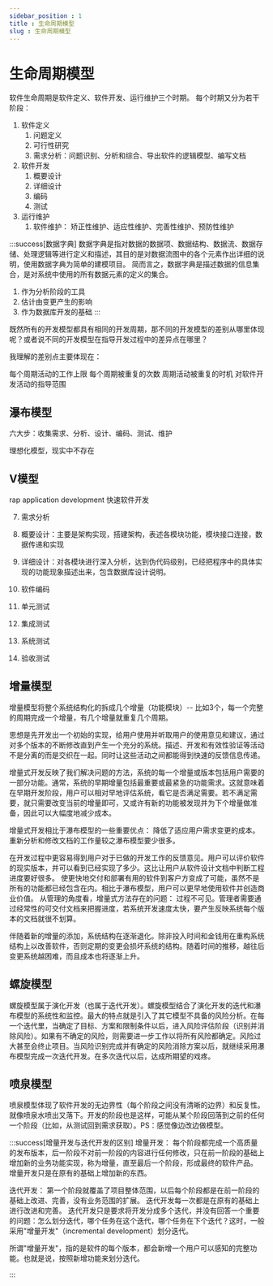 ```yaml
---
sidebar_position : 1
title : 生命周期模型
slug : 生命周期模型
---
```


# 生命周期模型

软件生命周期是软件定义、软件开发、运行维护三个时期。 每个时期又分为若干阶段：
1. 软件定义
    1. 问题定义
    2. 可行性研究
    3. 需求分析：问题识别、分析和综合、导出软件的逻辑模型、编写文档
2. 软件开发
    1. 概要设计
    2. 详细设计
    3. 编码
    4. 测试
3. 运行维护
    1. 软件维护： 矫正性维护、适应性维护、完善性维护、预防性维护


:::success[数据字典]
数据字典是指对数据的数据项、数据结构、数据流、数据存储、处理逻辑等进行定义和描述，其目的是对数据流图中的各个元素作出详细的说明，使用数据字典为简单的建模项目。 简而言之，数据字典是描述数据的信息集合，是对系统中使用的所有数据元素的定义的集合。
1. 作为分析阶段的工具
2. 估计由变更产生的影响
3. 作为数据库开发的基础
:::

既然所有的开发模型都具有相同的开发周期，那不同的开发模型的差别从哪里体现呢？或者说不同的开发模型在指导开发过程中的差异点在哪里？

我理解的差别点主要体现在：

每个周期活动的工作上限
每个周期被重复的次数
周期活动被重复的时机
对软件开发活动的指导范围

## 瀑布模型

六大步：收集需求、分析、设计、编码、测试、维护

理想化模型，现实中不存在

## V模型

rap application development 快速软件开发

7. 需求分析

8. 概要设计：主要是架构实现，搭建架构，表述各模块功能，模块接口连接，数据传递和实现

9. 详细设计：对各模块进行深入分析，达到伪代码级别，已经把程序中的具体实现的功能现象描述出来，包含数据库设计说明。

10. 软件编码

11. 单元测试

12. 集成测试

13. 系统测试

14. 验收测试

## 增量模型

增量模型将整个系统结构化的拆成几个增量（功能模块）-- 比如3个，每一个完整的周期完成一个增量，有几个增量就重复几个周期。

思想是先开发出一个初始的实现，给用户使用并听取用户的使用意见和建议，通过对多个版本的不断修改直到产生一个充分的系统。描述、开发和有效性验证等活动不是分离的而是交织在一起。同时让这些活动之间都能得到快速的反馈信息传递。

增量式开发反映了我们解决问题的方法，系统的每一个增量或版本包括用户需要的一部分功能。通常，系统的早期增量包括最重要或最紧急的功能需求。这就意味着在早期开发阶段，用户可以相对早地评估系统，看它是否满足需要。若不满足需要，就只需要改变当前的增量即可，又或许有新的功能被发现并为下个增量做准备，因此可以大幅度地减少成本。

增量式开发相比于瀑布模型的一些重要优点：
降低了适应用户需求变更的成本。重新分析和修改文档的工作量较之瀑布模型要少很多。

在开发过程中更容易得到用户对于已做的开发工作的反馈意见。用户可以评价软件的现实版本，并可以看到已经实现了多少。这比让用户从软件设计文档中判断工程进度要好很多。
使更快地交付和部署有用的软件到客户方变成了可能，虽然不是所有的功能都已经包含在内。相比于瀑布模型，用户可以更早地使用软件并创造商业价值。
从管理的角度看，增量式方法存在的问题：
过程不可见。管理者需要通过经常性的可交付文档来把握进度，若系统开发速度太快，要产生反映系统每个版本的文档就很不划算。

伴随着新的增量的添加，系统结构在逐渐退化。除非投入时间和金钱用在重构系统结构上以改善软件，否则定期的变更会损坏系统的结构。随着时间的推移，越往后变更系统越困难，而且成本也将逐渐上升。

## 螺旋模型

螺旋模型属于演化开发（也属于迭代开发）。螺旋模型结合了演化开发的迭代和瀑布模型的系统性和监控。最大的特点就是引入了其它模型不具备的风险分析。在每一个迭代里，当确定了目标、方案和限制条件以后，进入风险评估阶段（识别并消除风险）。如果有不确定的风险，则需要进一步工作以将所有风险都确定。风险过大甚至会终止项目。当风险识别完成并有确定的风险消除方案以后，就继续采用瀑布模型完成一次迭代开发。在多次迭代以后，达成所期望的戏疼。

## 喷泉模型


喷泉模型体现了软件开发的无边界性（每个阶段之间没有清晰的边界）和反复性。就像喷泉水喷出又落下。开发的阶段也是这样，可能从某个阶段回落到之前的任何一个阶段（比如，从测试回到需求获取）。PS：感觉像边改边做模型。


:::success[增量开发与迭代开发的区别]
增量开发：
每个阶段都完成一个高质量的发布版本，后一阶段不对前一阶段的内容进行任何修改，只在前一阶段的基础上增加新的业务功能实现，称为增量，直至最后一个阶段，形成最终的软件产品。
增量开发只是在原有的基础上增加新的东西。

迭代开发：
第一个阶段就覆盖了项目整体范围，以后每个阶段都是在前一阶段的基础上改进、完善，没有业务范围的扩展。
迭代开发每一次都是在原有的基础上进行改进和完善。
迭代开发只是要求将开发分成多个迭代，并没有回答一个重要的问题：怎么划分迭代，哪个任务在这个迭代，哪个任务在下个迭代？这时，一般采用"增量开发"（incremental development）划分迭代。

所谓"增量开发"，指的是软件的每个版本，都会新增一个用户可以感知的完整功能。也就是说，按照新增功能来划分迭代。

:::